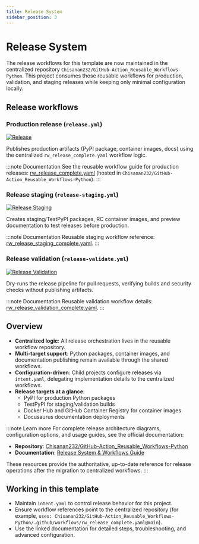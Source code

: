 ```yaml
---
title: Release System
sidebar_position: 3
---
```


# Release System

The release workflows for this template are now maintained in the centralized repository `Chisanan232/GitHub-Action_Reusable_Workflows-Python`. This project consumes those reusable workflows for production, validation, and staging releases while keeping only minimal configuration locally.

## Release workflows

### Production release (`release.yml`)
[![Release](https://github.com/Chisanan232/Template-Python-UV-Project/actions/workflows/release.yml/badge.svg)](https://github.com/Chisanan232/Template-Python-UV-Project/actions/workflows/release.yml)

Publishes production artifacts (PyPI package, container images, docs) using the centralized `rw_release_complete.yaml` workflow logic.

:::note Documentation
See the reusable workflow guide for production releases: [rw_release_complete.yaml](https://chisanan232.github.io/GitHub-Action_Reusable_Workflows-Python/docs/next/workflows/release/rw_release_complete) (hosted in `Chisanan232/GitHub-Action_Reusable_Workflows-Python`).
:::

### Release staging (`release-staging.yml`)
[![Release Staging](https://github.com/Chisanan232/Template-Python-UV-Project/actions/workflows/release-staging.yml/badge.svg)](https://github.com/Chisanan232/Template-Python-UV-Project/actions/workflows/release-staging.yml)

Creates staging/TestPyPI packages, RC container images, and preview documentation to test releases before production.

:::note Documentation
Reusable staging workflow reference: [rw_release_staging_complete.yaml](https://chisanan232.github.io/GitHub-Action_Reusable_Workflows-Python/docs/next/workflows/release/rw_release_staging_complete).
:::

### Release validation (`release-validate.yml`)
[![Release Validation](https://github.com/Chisanan232/Template-Python-UV-Project/actions/workflows/release-validate.yml/badge.svg)](https://github.com/Chisanan232/Template-Python-UV-Project/actions/workflows/release-validate.yml)

Dry-runs the release pipeline for pull requests, verifying builds and security checks without publishing artifacts.

:::note Documentation
Reusable validation workflow details: [rw_release_validation_complete.yaml](https://chisanan232.github.io/GitHub-Action_Reusable_Workflows-Python/docs/next/workflows/release/rw_release_validation_complete).
:::

## Overview

- **Centralized logic**: All release orchestration lives in the reusable workflow repository.
- **Multi-target support**: Python packages, container images, and documentation publishing remain available through the shared workflows.
- **Configuration-driven**: Child projects configure releases via `intent.yaml`, delegating implementation details to the centralized workflows.
- **Release targets at a glance**:
  - PyPI for production Python packages
  - TestPyPI for staging/validation builds
  - Docker Hub and GitHub Container Registry for container images
  - Docusaurus documentation deployments

:::note Learn more
For complete release architecture diagrams, configuration options, and usage guides, see the official documentation:

- **Repository**: [Chisanan232/GitHub-Action_Reusable_Workflows-Python](https://github.com/Chisanan232/GitHub-Action_Reusable_Workflows-Python)
- **Documentation**: [Release System & Workflows Guide](https://chisanan232.github.io/GitHub-Action_Reusable_Workflows-Python/docs/next/introduction)

These resources provide the authoritative, up-to-date reference for release operations after the migration to centralized workflows.
:::

## Working in this template

- Maintain `intent.yaml` to control release behavior for this project.
- Ensure workflow references point to the centralized repository (for example, `uses: Chisanan232/GitHub-Action_Reusable_Workflows-Python/.github/workflows/rw_release_complete.yaml@main`).
- Use the linked documentation for detailed steps, troubleshooting, and advanced configuration.
